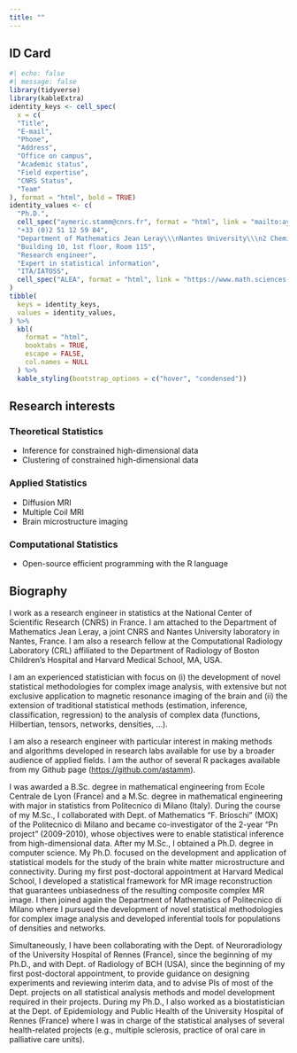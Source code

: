 ```yaml
---
title: ""
---
```


## ID Card

```r
#| echo: false
#| message: false
library(tidyverse)
library(kableExtra)
identity_keys <- cell_spec(
  x = c(
  "Title", 
  "E-mail", 
  "Phone", 
  "Address", 
  "Office on campus", 
  "Academic status", 
  "Field expertise", 
  "CNRS Status", 
  "Team"
), format = "html", bold = TRUE)
identity_values <- c(
  "Ph.D.", 
  cell_spec("aymeric.stamm@cnrs.fr", format = "html", link = "mailto:aymeric.stamm@cnrs.fr"), 
  "+33 (0)2 51 12 59 84", 
  "Department of Mathematics Jean Leray\\\nNantes University\\\n2 Chemin de la Houssinière\\\nBP 92208\\\n44322 Nantes Cedex 3, France", 
  "Building 10, 1st floor, Room 115", 
  "Research engineer", 
  "Expert in statistical information", 
  "ITA/IATOSS", 
  cell_spec("ALEA", format = "html", link = "https://www.math.sciences.univ-nantes.fr/fr/equipe/alea")
)
tibble(
  keys = identity_keys, 
  values = identity_values, 
) %>% 
  kbl(
    format = "html", 
    booktabs = TRUE, 
    escape = FALSE, 
    col.names = NULL
  ) %>% 
  kable_styling(bootstrap_options = c("hover", "condensed"))
```

## Research interests

### **Theoretical Statistics**

-   Inference for constrained high-dimensional data
-   Clustering of constrained high-dimensional data

### **Applied Statistics**

-   Diffusion MRI
-   Multiple Coil MRI
-   Brain microstructure imaging

### **Computational Statistics**

-   Open-source efficient programming with the R language

## Biography

I work as a research engineer in statistics at the National Center of
Scientific Research (CNRS) in France. I am attached to the Department of
Mathematics Jean Leray, a joint CNRS and Nantes University laboratory in
Nantes, France. I am also a research fellow at the Computational
Radiology Laboratory (CRL) affiliated to the Department of Radiology of
Boston Children's Hospital and Harvard Medical School, MA, USA.

I am an experienced statistician with focus on (i) the development of
novel statistical methodologies for complex image analysis, with
extensive but not exclusive application to magnetic resonance imaging of
the brain and (ii) the extension of traditional statistical methods
(estimation, inference, classification, regression) to the analysis of
complex data (functions, Hilbertian, tensors, networks, densities, ...).

I am also a research engineer with particular interest in making methods
and algorithms developed in research labs available for use by a broader
audience of applied fields. I am the author of several R packages
available from my Github page (<https://github.com/astamm>).

I was awarded a B.Sc. degree in mathematical engineering from Ecole
Centrale de Lyon (France) and a M.Sc. degree in mathematical engineering
with major in statistics from Politecnico di Milano (Italy). During the
course of my M.Sc., I collaborated with Dept. of Mathematics "F.
Brioschi" (MOX) of the Politecnico di Milano and became co-investigator
of the 2-year "Pn project" (2009-2010), whose objectives were to enable
statistical inference from high-dimensional data. After my M.Sc., I
obtained a Ph.D. degree in computer science. My Ph.D. focused on the
development and application of statistical models for the study of the
brain white matter microstructure and connectivity. During my first
post-doctoral appointment at Harvard Medical School, I developed a
statistical framework for MR image reconstruction that guarantees
unbiasedness of the resulting composite complex MR image. I then joined
again the Department of Mathematics of Politecnico di Milano where I
pursued the development of novel statistical methodologies for complex
image analysis and developed inferential tools for populations of
densities and networks.

Simultaneously, I have been collaborating with the Dept. of
Neuroradiology of the University Hospital of Rennes (France), since the
beginning of my Ph.D., and with Dept. of Radiology of BCH (USA), since
the beginning of my first post-doctoral appointment, to provide guidance
on designing experiments and reviewing interim data, and to advise PIs
of most of the Dept. projects on all statistical analysis methods and
model development required in their projects. During my Ph.D., I also
worked as a biostatistician at the Dept. of Epidemiology and Public
Health of the University Hospital of Rennes (France) where I was in
charge of the statistical analyses of several health-related projects
(e.g., multiple sclerosis, practice of oral care in palliative care
units).
